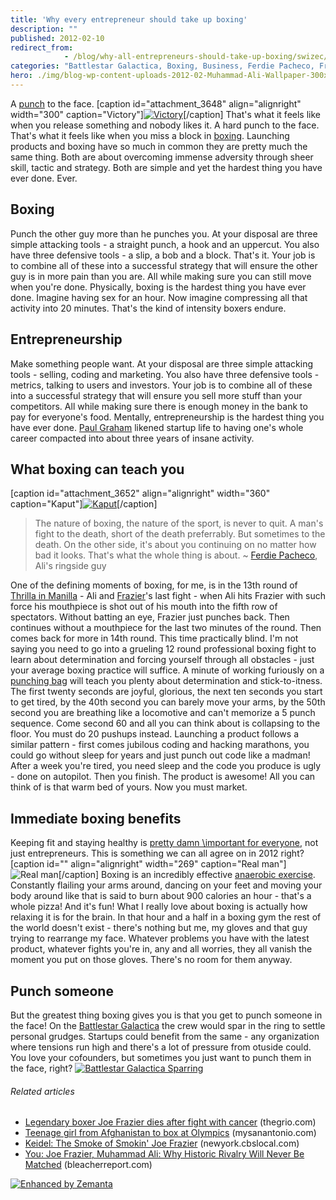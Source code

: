 ```yaml
---
title: 'Why every entrepreneur should take up boxing'
description: ""
published: 2012-02-10
redirect_from: 
            - /blog/why-all-entrepreneurs-should-take-up-boxing/swizec/3646
categories: "Battlestar Galactica, Boxing, Business, Ferdie Pacheco, Freelancing, Joe Frazier, Muhammad Ali, Opinions, Paul Graham, Personal, Punch (combat), Side Projects, Thrilla in Manila"
hero: ./img/blog-wp-content-uploads-2012-02-Muhammad-Ali-Wallpaper-300x225.jpg
---
```

A [punch](http://en.wikipedia.org/wiki/Punch_%28combat%29 "Punch (combat)") to the face. \[caption id=&quot;attachment_3648&quot; align=&quot;alignright&quot; width=&quot;300&quot; caption=&quot;Victory&quot;][![Victory](./img/blog-wp-content-uploads-2012-02-Muhammad-Ali-Wallpaper-300x225.jpg "Victory")](http://swizec.com/blog/wp-content/uploads/2012/02/Muhammad-Ali-Wallpaper.jpg)\[/caption] That&#x27;s what it feels like when you release something and nobody likes it. A hard punch to the face. That&#x27;s what it feels like when you miss a block in [boxing](http://en.wikipedia.org/wiki/Boxing "Boxing"). Launching products and boxing have so much in common they are pretty much the same thing. Both are about overcoming immense adversity through sheer skill, tactic and strategy. Both are simple and yet the hardest thing you have ever done. Ever.

## Boxing

Punch the other guy more than he punches you. At your disposal are three simple attacking tools - a straight punch, a hook and an uppercut. You also have three defensive tools - a slip, a bob and a block. That&#x27;s it. Your job is to combine all of these into a successful strategy that will ensure the other guy is in more pain than you are. All while making sure you can still move when you&#x27;re done. Physically, boxing is the hardest thing you have ever done. Imagine having sex for an hour. Now imagine compressing all that activity into 20 minutes. That&#x27;s the kind of intensity boxers endure.

## Entrepreneurship

Make something people want. At your disposal are three simple attacking tools - selling, coding and marketing. You also have three defensive tools - metrics, talking to users and investors. Your job is to combine all of these into a successful strategy that will ensure you sell more stuff than your competitors. All while making sure there is enough money in the bank to pay for everyone&#x27;s food. Mentally, entrepreneurship is the hardest thing you have ever done. [Paul Graham](http://paulgraham.com "Paul Graham (computer programmer)") likened startup life to having one&#x27;s whole career compacted into about three years of insane activity.

## What boxing can teach you

\[caption id=&quot;attachment_3652&quot; align=&quot;alignright&quot; width=&quot;360&quot; caption=&quot;Kaput&quot;][![Kaput](http://swizec.com/blog/wp-content/uploads/2012/02/kaput.gif "Kaput")](./img/blog-wp-content-uploads-2012-02-kaput.gif)\[/caption]

> The nature of boxing, the nature of the sport, is never to quit. A man&#x27;s fight to the death, short of the death preferrably. But sometimes to the death. On the other side, it&#x27;s about you continuing on no matter how bad it looks. That&#x27;s what the whole thing is about. ~ [Ferdie Pacheco](http://en.wikipedia.org/wiki/Ferdie_Pacheco "Ferdie Pacheco"), Ali&#x27;s ringside guy

One of the defining moments of boxing, for me, is in the 13th round of [Thrilla in Manilla](http://en.wikipedia.org/wiki/Thrilla_in_Manila "Thrilla in Manila") - Ali and [Frazier](http://www.joefrazier.com/ "Joe Frazier")&#x27;s last fight - when Ali hits Frazier with such force his mouthpiece is shot out of his mouth into the fifth row of spectators. Without batting an eye, Frazier just punches back. Then continues without a mouthpiece for the last two minutes of the round. Then comes back for more in 14th round. This time practically blind. I&#x27;m not saying you need to go into a grueling 12 round professional boxing fight to learn about determination and forcing yourself through all obstacles - just your average boxing practice will suffice. A minute of working furiously on a [punching bag](http://en.wikipedia.org/wiki/Punching_bag "Punching bag") will teach you plenty about determination and stick-to-itness. The first twenty seconds are joyful, glorious, the next ten seconds you start to get tired, by the 40th second you can barely move your arms, by the 50th second you are breathing like a locomotive and can&#x27;t memorize a 5 punch sequence. Come second 60 and all you can think about is collapsing to the floor. You must do 20 pushups instead. Launching a product follows a similar pattern - first comes jubilous coding and hacking marathons, you could go without sleep for years and just punch out code like a madman! After a week you&#x27;re tired, you need sleep and the code you produce is ugly - done on autopilot. Then you finish. The product is awesome! All you can think of is that warm bed of yours. Now you must market.

## Immediate boxing benefits

Keeping fit and staying healthy is [pretty damn \\important for everyone](http://swizec.com/blog/why-you-dont-exercise-every-day/swizec/3456 "Why you don’t exercise every day"), not just entrepreneurs. This is something we can all agree on in 2012 right? \[caption id=&quot;&quot; align=&quot;alignright&quot; width=&quot;269&quot; caption=&quot;Real man&quot;]![Real man](./img/blog-wp-content-uploads-2012-02-savelife223.png "Real man")\[/caption] Boxing is an incredibly effective [anaerobic exercise](http://en.wikipedia.org/wiki/Anaerobic_exercise "Anaerobic exercise"). Constantly flailing your arms around, dancing on your feet and moving your body around like that is said to burn about 900 calories an hour - that&#x27;s a whole pizza! And it&#x27;s fun! What I really love about boxing is actually how relaxing it is for the brain. In that hour and a half in a boxing gym the rest of the world doesn&#x27;t exist - there&#x27;s nothing but me, my gloves and that guy trying to rearrange my face. Whatever problems you have with the latest product, whatever fights you&#x27;re in, any and all worries, they all vanish the moment you put on those gloves. There&#x27;s no room for them anyway.

## Punch someone

But the greatest thing boxing gives you is that you get to punch someone in the face! On the [Battlestar Galactica](http://www.hulu.com/battlestar-galactica "Battlestar Galactica") the crew would spar in the ring to settle personal grudges. Startups could benefit from the same - any organization where tensions run high and there&#x27;s a lot of pressure from otuside could. You love your cofounders, but sometimes you just want to punch them in the face, right? [![Battlestar Galactica Sparring](http://swizec.com/blog/wp-content/uploads/2012/02/2346288052_44b7311cf7.jpg "Battlestar Galactica Sparring")](./img/blog-wp-content-uploads-2012-02-2346288052_44b7311cf7.jpg)

###### Related articles

- [Legendary boxer Joe Frazier dies after fight with cancer](http://www.thegrio.com/sports/legendary-boxer-joe-frazier-dies-after-fight-with-cancer.php) (thegrio.com)
- [Teenage girl from Afghanistan to box at Olympics](http://www.mysanantonio.com/news/article/Teenage-girl-from-Afghanistan-to-box-at-Olympics-3238198.php) (mysanantonio.com)
- [Keidel: The Smoke of Smokin&#x27; Joe Frazier](http://newyork.cbslocal.com/2011/11/07/keidel-the-smoke-of-smokin%e2%80%99-joe-frazier/) (newyork.cbslocal.com)
- [You: Joe Frazier, Muhammad Ali: Why Historic Rivalry Will Never Be Matched](http://bleacherreport.com/articles/930529-joe-frazier-muhammad-ali-why-historic-rivalry-will-never-be-matched) (bleacherreport.com)

[![Enhanced by Zemanta](http://img.zemanta.com/zemified_e.png?x-id=ef232933-4755-4561-a881-95b64118e709)](http://www.zemanta.com/ "Enhanced by Zemanta")